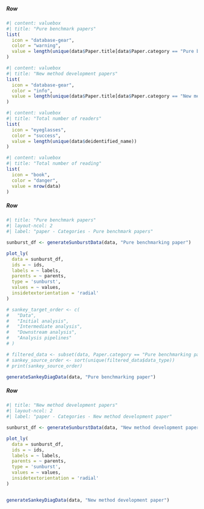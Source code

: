 ##### Row {height="20%"}


```r
#| content: valuebox
#| title: "Pure benchmark papers"
list(
  icon = "database-gear",
  color = "warning",
  value = length(unique(data$Paper.title[data$Paper.category == "Pure benchmarking paper"]))
)
```

```r
#| content: valuebox
#| title: "New method development papers"
list(
  icon = "database-gear",
  color = "info",
  value = length(unique(data$Paper.title[data$Paper.category == "New method development paper"]))
)
```

```r
#| content: valuebox
#| title: "Total number of readers"
list(
  icon = "eyeglasses",
  color = "success",
  value = length(unique(data$deidentified_name))
)
```

```r
#| content: valuebox
#| title: "Total number of reading"
list(
  icon = "book",
  color = "danger",
  value = nrow(data)
)
```


##### Row {height="40%"}


```r
#| title: "Pure benchmark papers"
#| layout-ncol: 2
#| label: "paper - Categories - Pure benchmark papers"

sunburst_df <- generateSunburstData(data, "Pure benchmarking paper")

plot_ly(
  data = sunburst_df,
  ids = ~ ids,
  labels = ~ labels,
  parents = ~ parents,
  type = 'sunburst',
  values = ~ values,
  insidetextorientation = 'radial'
)

# sankey_target_order <- c(
#   "Data",
#   "Initial analysis",
#   "Intermediate analysis",
#   "Downstream analysis",
#   "Analysis pipelines"
# )

# filtered_data <- subset(data, Paper.category == "Pure benchmarking paper")
# sankey_source_order <- sort(unique(filtered_data$data_type))
# print(sankey_source_order)

generateSankeyDiagData(data, "Pure benchmarking paper")


```



##### Row {height="40%"}

```r
#| title: "New method development papers"
#| layout-ncol: 2
#| label: "paper - Categories - New method development paper"

sunburst_df <- generateSunburstData(data, "New method development paper")

plot_ly(
  data = sunburst_df,
  ids = ~ ids,
  labels = ~ labels,
  parents = ~ parents,
  type = 'sunburst',
  values = ~ values,
  insidetextorientation = 'radial'
)


generateSankeyDiagData(data, "New method development paper")


```


